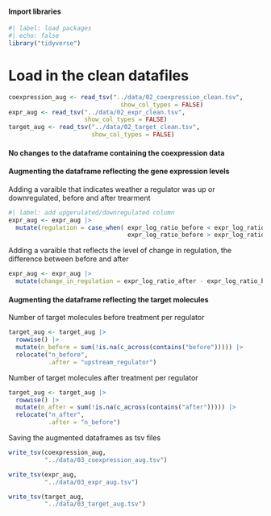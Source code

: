 
#### Import libraries 

```r
#| label: load packages
#| echo: false
library("tidyverse")
```

# Load in the clean datafiles  
```r
coexpression_aug <- read_tsv("../data/02_coexpression_clean.tsv",
                               show_col_types = FALSE)
expr_aug <- read_tsv("../data/02_expr_clean.tsv",
                     show_col_types = FALSE)
target_aug <- read_tsv("../data/02_target_clean.tsv",
                       show_col_types = FALSE)
```
#### No changes to the dataframe containing the coexpression data

#### Augmenting the dataframe reflecting the gene expression levels

Adding a varaible that indicates weather a regulator was up or downregulated,
before and after trearment 
```r
#| label: add upgerulated/downregulated column 
expr_aug <- expr_aug |>
  mutate(regulation = case_when( expr_log_ratio_before < expr_log_ratio_after ~ "Upregulated",
                                 expr_log_ratio_before > expr_log_ratio_after ~ "Downregulated"))
```

Adding a varaible that reflects the level of change in regulation, the
difference between before and after 
```r
expr_aug <- expr_aug |>
  mutate(change_in_regulation = expr_log_ratio_after - expr_log_ratio_before)
```


#### Augmenting the dataframe reflecting the target molecules 

Number of target molecules before treatment per regulator
```r
target_aug <- target_aug |> 
  rowwise() |> 
  mutate(n_before = sum(!is.na(c_across(contains("before"))))) |> 
  relocate("n_before",
           .after = "upstream_regulator")
```

Number of target molecules after treatment per regulator
```r
target_aug <- target_aug |> 
  rowwise() |> 
  mutate(n_after = sum(!is.na(c_across(contains("after"))))) |> 
  relocate("n_after",
           .after = "n_before")
```

Saving the augmented dataframes as tsv files
```r
write_tsv(coexpression_aug,
          "../data/03_coexpression_aug.tsv")

write_tsv(expr_aug,
          "../data/03_expr_aug.tsv")

write_tsv(target_aug,
          "../data/03_target_aug.tsv")
```

